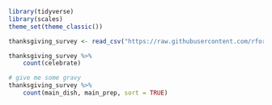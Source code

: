 ```r
library(tidyverse)
library(scales)
theme_set(theme_classic())

thanksgiving_survey <- read_csv("https://raw.githubusercontent.com/rfordatascience/tidytuesday/refs/heads/main/data/2018/2018-11-20/thanksgiving_meals.csv")
```

```r
thanksgiving_survey %>% 
    count(celebrate)

# give me some gravy
thanksgiving_survey %>%
    count(main_dish, main_prep, sort = TRUE)

```



